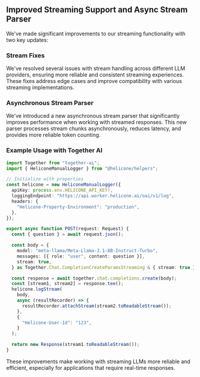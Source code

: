 ## Improved Streaming Support and Async Stream Parser

We've made significant improvements to our streaming functionality with two key updates:

### Stream Fixes

We've resolved several issues with stream handling across different LLM providers, ensuring more reliable and consistent streaming experiences. These fixes address edge cases and improve compatibility with various streaming implementations.

### Asynchronous Stream Parser

We've introduced a new asynchronous stream parser that significantly improves performance when working with streamed responses. This new parser processes stream chunks asynchronously, reduces latency, and provides more reliable token counting.

### Example Usage with Together AI

```typescript
import Together from "together-ai";
import { HeliconeManualLogger } from "@helicone/helpers";

// Initialize with properties
const helicone = new HeliconeManualLogger({
  apiKey: process.env.HELICONE_API_KEY!,
  loggingEndpoint: "https://api.worker.helicone.ai/oai/v1/log",
  headers: {
    "Helicone-Property-Environment": "production",
  },
});

export async function POST(request: Request) {
  const { question } = await request.json();

  const body = {
    model: "meta-llama/Meta-Llama-3.1-8B-Instruct-Turbo",
    messages: [{ role: "user", content: question }],
    stream: true,
  } as Together.Chat.CompletionCreateParamsStreaming & { stream: true };

  const response = await together.chat.completions.create(body);
  const [stream1, stream2] = response.tee();
  helicone.logStream(
    body,
    async (resultRecorder) => {
      resultRecorder.attachStream(stream2.toReadableStream());
    },
    {
      "Helicone-User-Id": "123",
    }
  );

  return new Response(stream1.toReadableStream());
}
```

These improvements make working with streaming LLMs more reliable and efficient, especially for applications that require real-time responses.
